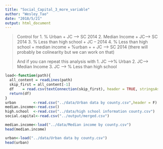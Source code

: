 ```yaml
---
title: "Social_Capital_3_more_variable"
author: "Wesley_Tao"
date: "2018/5/21"
output: html_document
---
```


> Control for
> 1. % Urban + JC --> SC 2014
> 2. Median Income + JC--> SC 2014
> 3. % Less than high school + JC -- 2014
> 4. % Less than high school + median income + %urban + + JC --> SC 2014
> (there will probably be colinearity but we can work on that)
> 
> 
> 
> And if you can repeat this analysis with
> 1.  JC -->% Urban
> 2.  JC--> Median Income
> 3.  JC --> % Less than high school

```r
load<-function(path){
  all_content = readLines(path)
  skip_first = all_content[-1]
  df    = read.csv(textConnection(skip_first), header = TRUE, stringsAsFactors = FALSE)
  return(df)
}
urban        <-read.csv("../data/Urban data by county.csv",header = F)
median.income<-read.csv()
high.school  <-read.csv("../data/high school information county.csv")
social.capital<-read.csv("../output/merged.csv")

```
```r
median.income<-load("../data/Median income by county.csv")
head(median.income)
```

```r
urban<-load("../data/Urban data by county.csv")
head(urban)
```


